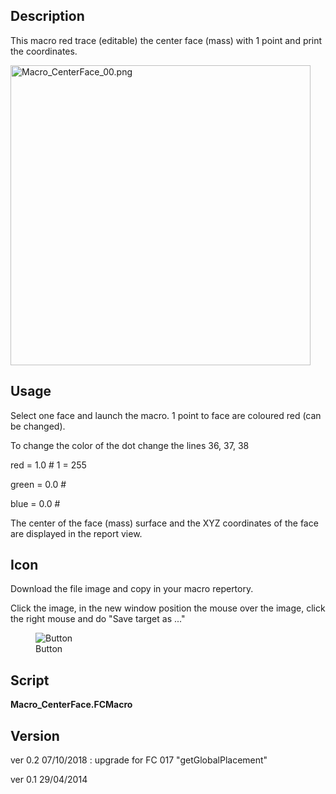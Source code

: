 <languages/>
<translate>

<!--T:1-->
{{Macro
|Name=Macro CenterFace
|Icon=CenterFace.png
|Description=This macro red trace (editable) the center face (mass) with 1 point and print the coordinates.
|Author=Mario52
|Download=[https://wiki.freecad.org/images/1/16/CenterFace.png ToolBar Icon]
|Version=0.2
|Date=2018-10-07
}}

==Description== <!--T:14-->

<!--T:2-->
This macro red trace (editable) the center face (mass) with 1 point and print the coordinates.

<!--T:3-->
[[File:Macro_CenterFace_00.png|480px]]
{{Caption|CenterFace}}

==Usage== <!--T:15-->

<!--T:4-->
Select one face and launch the macro. 1 point to face are coloured red (can be changed).

<!--T:5-->
To change the color of the dot change the lines 36, 37, 38
</translate>

red   = 1.0  # 1 = 255

green = 0.0  #

blue  = 0.0  #

<translate>
<!--T:6-->
The center of the face (mass) surface and the XYZ coordinates of the face are displayed in the report view.

==Icon== <!--T:16-->

<!--T:8-->
Download the file image and copy in your macro repertory.

<!--T:9-->
Click the image, in the new window position the mouse over the image, click the right mouse and do "Save target as ..." 

<!--T:10-->
[[File:CenterFace.png|Button]]

==Script== <!--T:7-->

</translate>
'''Macro_CenterFace.FCMacro'''

{{MacroCode|code=
# -*- coding: utf-8 -*-

#OS: Windows Vista     #OS: Windows 10
#Platform: 32-bit      #Word size of OS: 64-bit
#Version: 0.14.3389    #Word size of FreeCAD: 64-bit
#Python version: 2.6.2 #Version: 0.17.13528 (Git)
#Qt version: 4.5.2     #Build type: Release
#Coin version: 3.1.0   #Branch: releases/FreeCAD-0-17
#SoQt version: 1.4.1   #Hash: 5c3f7bf8ec51e2c7187789f7edba71a7aa82a88b
#OCC version: 6.5.1    #Python version: 2.7.14
                       #Qt version: 4.8.7
                       #Coin version: 4.0.0a
                       #OCC version: 7.2.0

# 29/04/2014, 07/10/2018
__title__   = "Macro_CenterFace"
__author__  = "Mario52"
__url__     = "http://www.freecadweb.org/index-fr.html"
__Wiki__    = "https://wiki.freecad.org/Macro_CenterFace"
__version__ = "00.02"
__date__    = "07/10/2018"
__Comment__ = "select a face launch and list the center coordinate XYZ of face"

import FreeCAD, FreeCADGui, Draft, Part

def objectRealPlacement3D(obj):    # search the real Placement
    try:
        objectPlacement      = obj.Shape.Placement
        objectPlacementBase  = FreeCAD.Vector(objectPlacement.Base)

        #### 
        objectWorkCenter     = objectPlacementBase
        ####
        
        if hasattr(obj, "getGlobalPlacement"):
            globalPlacement       = obj.getGlobalPlacement()
            globalPlacementBase   = FreeCAD.Vector(globalPlacement.Base)
            ####
            objectRealPlacement3D = globalPlacementBase.sub(objectWorkCenter)#mode=0 adapte pour BBox + Centerpoints
            ####
        else:
            objectRealPlacement3D = objectWorkCenter
        
        return objectRealPlacement3D
    except Exception:
        return FreeCAD.Vector(0.0, 0.0, 0.0)


try:
    sel = FreeCADGui.Selection.getSelection()       # get the selection
    sh = sel[0]                                     # seletion of the first element
    
    App.Console.PrintMessage( "__Begin__________"+"\n")
    import unicodedata    
    nameLabel  = unicodedata.normalize('NFKD', sh.Label).encode('ascii','ignore')
    App.Console.PrintMessage("Label : "+ str(nameLabel)+"\n")        # extract the Label
    App.Console.PrintMessage("Name  : "+ str(sel[0].Name) +"\n")     # extract the Name
except:
    App.Console.PrintError( "Select a face"+"\n")

try:
    SubElement = FreeCADGui.Selection.getSelectionEx()# "getSelectionEx" Used for selecting subobjects
    element_ = SubElement[0].SubElementNames[0]       # seletion of the first element
    
    #print element_
    #print sh.Faces
    # LineColor
    red   = 1.0  # 1 = 255
    green = 0.0  #
    blue  = 0.0  #

    for i in range(len(sh.Shape.Faces)):                    # list and extract the data

        oripl_X = sh.Shape.Faces[i].CenterOfMass.x
        oripl_Y = sh.Shape.Faces[i].CenterOfMass.y
        oripl_Z = sh.Shape.Faces[i].CenterOfMass.z
        placementOrigine = objectRealPlacement3D( sh )
        oripl_X += placementOrigine[0]
        oripl_Y += placementOrigine[1]
        oripl_Z += placementOrigine[2]

        App.Console.PrintMessage( "Center Face "+str(i)+"    : "+str(sh.Shape.Faces[i].CenterOfMass)+"\n") # Vector center mass to face
        App.Console.PrintMessage( "GlobalPlacement  : "+str(placementOrigine)+"\n") # Vector center mass to face
        Draft.makePoint(oripl_X, oripl_Y, oripl_Z) # create a point
        FreeCADGui.activeDocument().activeObject().PointColor = (red, green, blue)
    
        App.Console.PrintMessage( "       Surface   : "+str(sel[0].Shape.Faces[i-1].Area)+"\n")
        fco = 0
        for f0 in sel[0].Shape.Faces[i].Vertexes:      # Vertexes faces
            fco += 1
            App.Console.PrintMessage("       Vertexe X"+str(fco)+": "+str(f0.Point.x)+" Y"+str(fco)+": "+str(f0.Point.y)+" Z"+str(fco)+": "+str(f0.Point.z)+"\n")

except:
    App.Console.PrintError( "Select a face *"+"\n")
App.Console.PrintMessage( "__End____________"+"\n")


}}

<translate>

==Version== <!--T:11-->

<!--T:12-->
ver 0.2 07/10/2018 : upgrade for FC 017 "getGlobalPlacement"

<!--T:13-->
ver 0.1 29/04/2014 

</translate>

{{clear}}